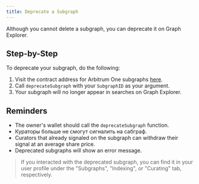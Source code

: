 ```yaml
---
title: Deprecate a Subgraph
---
```


Although you cannot delete a subgraph, you can deprecate it on Graph Explorer.

## Step-by-Step

To deprecate your subgraph, do the following:

1. Visit the contract address for Arbitrum One subgraphs [here](https://arbiscan.io/address/0xec9A7fb6CbC2E41926127929c2dcE6e9c5D33Bec#writeProxyContract).
2. Call `deprecateSubgraph` with your `SubgraphID` as your argument.
3. Your subgraph will no longer appear in searches on Graph Explorer.

## Reminders

- The owner's wallet should call the `deprecateSubgraph` function.
- Кураторы больше не смогут сигналить на сабграф.
- Curators that already signaled on the subgraph can withdraw their signal at an average share price.
- Deprecated subgraphs will show an error message.

> If you interacted with the deprecated subgraph, you can find it in your user profile under the "Subgraphs", "Indexing", or "Curating" tab, respectively.
